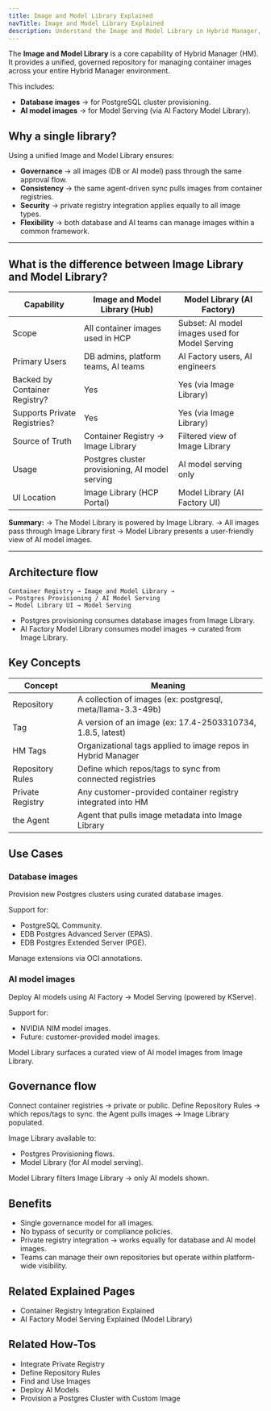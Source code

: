 ```yaml
---
title: Image and Model Library Explained
navTitle: Image and Model Library Explained
description: Understand the Image and Model Library in Hybrid Manager, powering both database images and AI model images through a unified architecture.
---
```


The **Image and Model Library** is a core capability of Hybrid Manager (HM).
It provides a unified, governed repository for managing container images across your entire Hybrid Manager environment.

This includes:

- **Database images** → for PostgreSQL cluster provisioning.
- **AI model images** → for Model Serving (via AI Factory Model Library).

## Why a single library?

Using a unified Image and Model Library ensures:

- **Governance** → all images (DB or AI model) pass through the same approval flow.
- **Consistency** → the same agent-driven sync pulls images from container registries.
- **Security** → private registry integration applies equally to all image types.
- **Flexibility** → both database and AI teams can manage images within a common framework.

---

## What is the difference between Image Library and Model Library?

| Capability                    | Image and Model Library (Hub)                   | Model Library (AI Factory)                     |
|-------------------------------|-------------------------------------------------|------------------------------------------------|
| Scope                         | All container images used in HCP                | Subset: AI model images used for Model Serving |
| Primary Users                 | DB admins, platform teams, AI teams             | AI Factory users, AI engineers                 |
| Backed by Container Registry? | Yes                                             | Yes (via Image Library)                        |
| Supports Private Registries?  | Yes                                             | Yes (via Image Library)                        |
| Source of Truth               | Container Registry → Image Library              | Filtered view of Image Library                 |
| Usage                         | Postgres cluster provisioning, AI model serving | AI model serving only                          |
| UI Location                   | Image Library (HCP Portal)                      | Model Library (AI Factory UI)                  |

**Summary:**
→ The Model Library is powered by Image Library.
→ All images pass through Image Library first → Model Library presents a user-friendly view of AI model images.

---

## Architecture flow

```text
Container Registry → Image and Model Library →
→ Postgres Provisioning / AI Model Serving
→ Model Library UI → Model Serving
```

* Postgres provisioning consumes database images from Image Library.
* AI Factory Model Library consumes model images → curated from Image Library.

## Key Concepts

| Concept          | Meaning                                                      |
|------------------|--------------------------------------------------------------|
| Repository       | A collection of images (ex: postgresql, meta/llama-3.3-49b)  |
| Tag              | A version of an image (ex: 17.4-2503310734, 1.8.5, latest)   |
| HM Tags         | Organizational tags applied to image repos in Hybrid Manager            |
| Repository Rules | Define which repos/tags to sync from connected registries    |
| Private Registry | Any customer-provided container registry integrated into HM |
| the Agent     | Agent that pulls image metadata into Image Library           |

## Use Cases

### Database images

Provision new Postgres clusters using curated database images.

Support for:

- PostgreSQL Community.
- EDB Postgres Advanced Server (EPAS).
- EDB Postgres Extended Server (PGE).

Manage extensions via OCI annotations.

### AI model images

Deploy AI models using AI Factory → Model Serving (powered by KServe).

Support for:

- NVIDIA NIM model images.
- Future: customer-provided model images.

Model Library surfaces a curated view of AI model images from Image Library.

## Governance flow

Connect container registries → private or public.
Define Repository Rules → which repos/tags to sync.
the Agent pulls images → Image Library populated.

Image Library available to:

- Postgres Provisioning flows.
- Model Library (for AI model serving).

Model Library filters Image Library → only AI models shown.

## Benefits

* Single governance model for all images.
* No bypass of security or compliance policies.
* Private registry integration → works equally for database and AI model images.
* Teams can manage their own repositories but operate within platform-wide visibility.

## Related Explained Pages

* Container Registry Integration Explained
* AI Factory Model Serving Explained (Model Library)

## Related How-Tos

* Integrate Private Registry
* Define Repository Rules
* Find and Use Images
* Deploy AI Models
* Provision a Postgres Cluster with Custom Image
